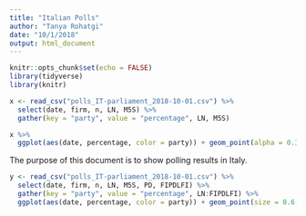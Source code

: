 ```yaml
---
title: "Italian Polls"
author: "Tanya Rohatgi"
date: "10/1/2018"
output: html_document
---
```


```r
knitr::opts_chunk$set(echo = FALSE)
library(tidyverse)
library(knitr)
```

```r
x <- read_csv("polls_IT-parliament_2018-10-01.csv") %>%
  select(date, firm, n, LN, M5S) %>%
  gather(key = "party", value = "percentage", LN, M5S) 

x %>%
  ggplot(aes(date, percentage, color = party)) + geom_point(alpha = 0.3)
```

The purpose of this document is to show polling results in Italy.

```r
y <- read_csv("polls_IT-parliament_2018-10-01.csv") %>%
  select(date, firm, n, LN, M5S, PD, FIPDLFI) %>%
  gather(key = "party", value = "percentage", LN:FIPDLFI) %>%
  ggplot(aes(date, percentage, color = party)) + geom_point(size = 0.6, alpha = 0.3) + geom_smooth() + xlab("Date") +ylab("Percentage")
```





